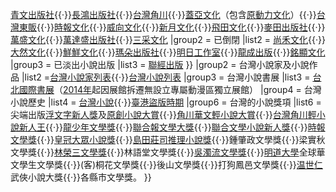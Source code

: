 {{navbox
|name       = 台灣小說
|title      = 台灣小說
|group1 = 台灣的小說出版社
|list1 = {{Navbox subgroup
|group1 = 持續發行[[小說]]，[[輕小說]]
|list1  = [[東立出版社]]{{·}}[[尖端出版]]{{·}}[[青文出版社]]{{·}}[[長鴻出版社]]{{·}}[[台灣角川]]{{·}}[[蓋亞文化]]（包含[[原動力文化]]）{{·}}[[台灣東販]]{{·}}[[時報文化]]{{·}}[[威向文化]]{{·}}[[新月文化]]{{·}}[[飛田文化]]{{·}}[[麥田出版社]]{{·}}[[萬盛文化]]{{·}}[[萬達盛出版社]]{{·}}[[三采文化]]
|group2 = 已倒閉
|list2 = [[尚禾文化]]{{·}}[[大然文化]]{{·}}[[鮮鮮文化]]{{·}}[[瑪朵出版社]]{{·}}[[明日工作室]]{{·}}[[龍成出版]]{{·}}[[銘顯文化]]
|group3 = 已淡出小說出版
|list3 = [[聯經出版]]
}}
|group2 = 台灣小說家及小說作品
|list2  =[[台灣小說家列表]]{{·}}[[台灣小說列表]]
|group3 = 台灣小說書展
<!-- 同人文化暫不列入 -->
|list3  = [[台北國際書展]]（[[2014年]]起因展館拆遷無設立專屬動漫區獨立展館）
|group4 = 台灣小說歷史
|list4  = [[台灣小說]]{{·}}[[臺港盜版時期]]
|group6 = 台灣的小說獎項
|list6  = 尖端出版[[浮文字新人獎]]及[[原創小說大賞]]{{·}}[[角川華文輕小說大賞]]{{·}}[[台灣角川輕小說新人王]]{{·}}[[龍少年文學獎]]{{·}}[[聯合報文學大獎]]{{·}}[[聯合文學小說新人獎]]{{·}}[[時報文學獎]]{{·}}[[皇冠大眾小說獎]]{{·}}[[島田莊司推理小說獎]]{{·}}鍾肇政文學獎{{·}}梁實秋文學獎{{·}}[[林榮三文學獎]]{{·}}林語堂文學獎{{·}}[[吳濁流文學獎]]{{·}}[[明道大學]]全球華文學生文學獎{{·}}(客)桐花文學獎{{·}}後山文學獎{{·}}打狗鳳邑文學獎{{·}}[[温世仁]]武俠小說大獎{{·}}各縣市文學獎。
}}
<noinclude>